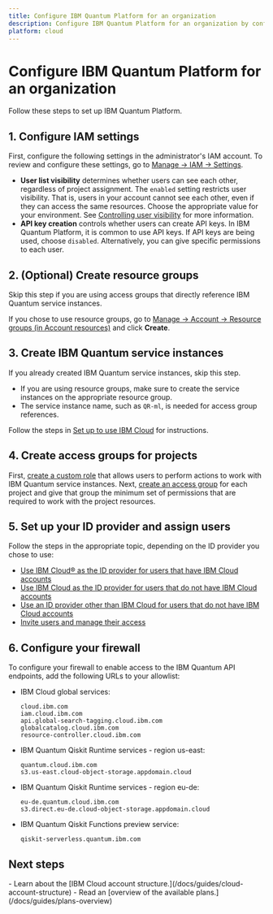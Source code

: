 ```yaml
---
title: Configure IBM Quantum Platform for an organization
description: Configure IBM Quantum Platform for an organization by configuring IAM, resource groups, and access groups.
platform: cloud
---
```


# Configure IBM Quantum Platform for an organization

Follow these steps to set up IBM Quantum Platform.

<span id="iam-org"></span>
## 1. Configure IAM settings

First, configure the following settings in the administrator's IAM account. To review and configure these settings, go to [Manage → IAM → Settings](https://cloud.ibm.com/iam/settings).

* **User list visibility** determines whether users can see each other, regardless of project assignment. The `enabled` setting restricts user visibility. That is, users in your account cannot see each other, even if they can access the same resources. Choose the appropriate value for your environment. See [Controlling user visibility](https://cloud.ibm.com/docs/account?topic=account-iam-user-setting) for more information.
* **API key creation** controls whether users can create API keys. In IBM Quantum Platform, it is common to use API keys. If API keys are being used, choose `disabled`. Alternatively, you can give specific permissions to each user.

<span id="crt-rsc-grp-org"></span>
## 2. (Optional) Create resource groups

Skip this step if you are using access groups that directly reference IBM Quantum service instances.

If you chose to use resource groups, go to [Manage → Account → Resource groups (in Account resources)](https://cloud.ibm.com/account/resource-groups) and click **Create**.

<span id="create-instance-org"></span>
## 3. Create IBM Quantum service instances

If you already created IBM Quantum service instances, skip this step.

* If you are using resource groups, make sure to create the service instances on the appropriate resource group.
* The service instance name, such as `QR-ml`, is needed for access group references.

Follow the steps in [Set up to use IBM Cloud](/docs/guides/cloud-setup#cloud) for instructions.

<span id="create-group-org"></span>
## 4. Create access groups for projects

First, [create a custom role](/docs/guides/custom-roles#custom) that allows users to perform actions to work with IBM Quantum service instances.
Next, [create an access group](/docs/guides/access-groups) for each project and give that group the minimum set of permissions that are required to work with the project resources.

<span id="setup-idp-org"></span>
## 5. Set up your ID provider and assign users

Follow the steps in the appropriate topic, depending on the ID provider you chose to use:

* [Use IBM Cloud&reg; as the ID provider for users that have IBM Cloud accounts](/docs/guides/manage-cloud-users)
* [Use IBM Cloud as the ID provider for users that do not have IBM Cloud accounts](/docs/guides/manage-appid#id-cloud)
* [Use an ID provider other than IBM Cloud for users that do not have IBM Cloud accounts](/docs/guides/manage-appid#id-provider)
* [Invite users and manage their access](/docs/guides/invite-and-manage-users)

<span id="firewall"></span>
## 6. Configure your firewall

To configure your firewall to enable access to the IBM Quantum API endpoints, add the following URLs to your allowlist:

- IBM Cloud global services:
    ```text
    cloud.ibm.com
    iam.cloud.ibm.com
    api.global-search-tagging.cloud.ibm.com
    globalcatalog.cloud.ibm.com
    resource-controller.cloud.ibm.com
    ```
- IBM Quantum Qiskit Runtime services - region us-east:
    ```text
    quantum.cloud.ibm.com
    s3.us-east.cloud-object-storage.appdomain.cloud
    ```
- IBM Quantum Qiskit Runtime services - region eu-de:
    ```text
    eu-de.quantum.cloud.ibm.com
    s3.direct.eu-de.cloud-object-storage.appdomain.cloud
    ```
- IBM Quantum Qiskit Functions preview service:
    ```text
    qiskit-serverless.quantum.ibm.com
    ```

## Next steps

<Admonition type="tip" title="Recommendations">
  -  Learn about the [IBM Cloud account structure.](/docs/guides/cloud-account-structure)
  -  Read an [overview of the available plans.](/docs/guides/plans-overview)
</Admonition>
